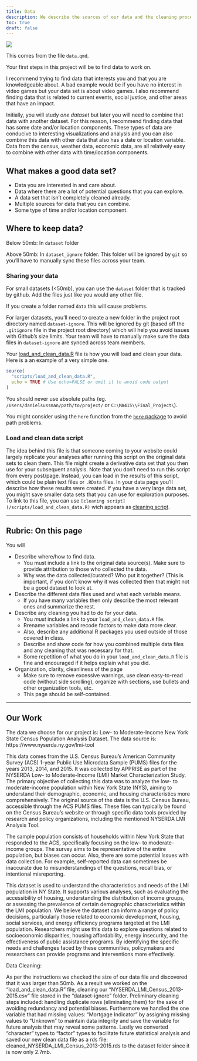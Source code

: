 ```yaml
---
title: Data
description: We describe the sources of our data and the cleaning process.
toc: true
draft: false
---
```


![](images/data-import-cheatsheet-thumbs.png)

This comes from the file `data.qmd`.

Your first steps in this project will be to find data to work on.

I recommend trying to find data that interests you and that you are knowledgeable about. A bad example would be if you have no interest in video games but your data set is about video games. I also recommend finding data that is related to current events, social justice, and other areas that have an impact.

Initially, you will study *one dataset* but later you will need to combine that data with another dataset. For this reason, I recommend finding data that has some date and/or location components. These types of data are conducive to interesting visualizations and analysis and you can also combine this data with other data that also has a date or location variable. Data from the census, weather data, economic data, are all relatively easy to combine with other data with time/location components.

## What makes a good data set?

-   Data you are interested in and care about.
-   Data where there are a lot of potential questions that you can explore.
-   A data set that isn't completely cleaned already.
-   Multiple sources for data that you can combine.
-   Some type of time and/or location component.

## Where to keep data?

Below 50mb: In `dataset` folder

Above 50mb: In `dataset_ignore` folder. This folder will be ignored by `git` so you'll have to manually sync these files across your team.

### Sharing your data

For small datasets (\<50mb), you can use the `dataset` folder that is tracked by github. Add the files just like you would any other file.

If you create a folder named `data` this will cause problems.

For larger datasets, you'll need to create a new folder in the project root directory named `dataset-ignore`. This will be ignored by git (based off the `.gitignore` file in the project root directory) which will help you avoid issues with Github's size limits. Your team will have to manually make sure the data files in `dataset-ignore` are synced across team members.

Your [load_and_clean_data.R](/scripts/load_and_clean_data.R) file is how you will load and clean your data. Here is a an example of a very simple one.

```r
source(
  "scripts/load_and_clean_data.R",
  echo = TRUE # Use echo=FALSE or omit it to avoid code output  
)
```

You should never use absolute paths (eg. `/Users/danielsussman/path/to/project/` or `C:\MA415\\Final_Project\`).

You might consider using the `here` function from the [`here` package](https://here.r-lib.org/articles/here.html) to avoid path problems.

### Load and clean data script

The idea behind this file is that someone coming to your website could largely replicate your analyses after running this script on the original data sets to clean them. This file might create a derivative data set that you then use for your subsequent analysis. Note that you don't need to run this script from every post/page. Instead, you can load in the results of this script, which could be plain text files or `.RData` files. In your data page you'll describe how these results were created. If you have a very large data set, you might save smaller data sets that you can use for exploration purposes. To link to this file, you can use `[cleaning script](/scripts/load_and_clean_data.R)` wich appears as [cleaning script](/scripts/load_and_clean_data.R).

------------------------------------------------------------------------

## Rubric: On this page

You will

-   Describe where/how to find data.
    -   You must include a link to the original data source(s). Make sure to provide attribution to those who collected the data.
    -   Why was the data collected/curated? Who put it together? (This is important, if you don't know why it was collected then that might not be a good dataset to look at.
-   Describe the different data files used and what each variable means.
    -   If you have many variables then only describe the most relevant ones and summarize the rest.
-   Describe any cleaning you had to do for your data.
    -   You *must* include a link to your `load_and_clean_data.R` file.
    -   Rrename variables and recode factors to make data more clear.
    -   Also, describe any additional R packages you used outside of those covered in class.
    -   Describe and show code for how you combined multiple data files and any cleaning that was necessary for that.
    -   Some repetition of what you do in your `load_and_clean_data.R` file is fine and encouraged if it helps explain what you did.
-   Organization, clarity, cleanliness of the page
    -   Make sure to remove excessive warnings, use clean easy-to-read code (without side scrolling), organize with sections, use bullets and other organization tools, etc.
    -   This page should be self-contained.

------------------------------------------------------------------------

## Our Work

The data we choose for our project is: Low- to Moderate-Income New York State Census Population Analysis Dataset. The data source is: https://www.nyserda.ny.gov/lmi-tool 

This data comes from the U.S. Census Bureau's American Community Survey (ACS) 1-year Public Use Microdata Sample (PUMS) files for the years 2013, 2014, and 2015. It was collected by APPRISE as part of the NYSERDA Low- to Moderate-Income (LMI) Market Characterization Study. The primary objective of collecting this data was to analyze the low- to moderate-income population within New York State (NYS), aiming to understand their demographic, economic, and housing characteristics more comprehensively. The original source of the data is the U.S. Census Bureau, accessible through the ACS PUMS files. These files can typically be found on the Census Bureau's website or through specific data tools provided by research and policy organizations, including the mentioned NYSERDA LMI Analysis Tool.

The sample population consists of households within New York State that responded to the ACS, specifically focusing on the low- to moderate-income groups. The survey aims to be representative of the entire population, but biases can occur. Also, there are some potential Issues with data collection. For example, self-reported data can sometimes be inaccurate due to misunderstandings of the questions, recall bias, or intentional misreporting. 

This dataset is used to understand the characteristics and needs of the LMI population in NY State. It supports various analyses, such as evaluating the accessibility of housing, understanding the distribution of income groups, or assessing the prevalence of certain demographic characteristics within the LMI population. We believe the dataset can inform a range of policy decisions, particularly those related to economic development, housing, social services, and energy efficiency programs targeted at the LMI population. Researchers might use this data to explore questions related to socioeconomic disparities, housing affordability, energy insecurity, and the effectiveness of public assistance programs. By identifying the specific needs and challenges faced by these communities, policymakers and researchers can provide programs and interventions more effectively.

Data Cleaning:

As per the instructions we checked the size of our data file and discovered that it was larger than 50mb. As a result we worked on the “load_and_clean_data.R” file, cleaning our “NYSERDA_LMI_Census_2013-2015.csv” file stored in the “dataset-ignore” folder. Preliminary cleaning steps included: handling duplicate rows (eliminating them) for the sake of avoiding redundancy and potential biases. Furthermore we handled the one variable that had missing values: “Mortgage Indicator” by assigning missing values to “Unknown” to maintain data integrity and save the variable for future analysis that may reveal some patterns. Lastly we converted "character" types to "factor" types to facilitate future statistical analysis and saved our new clean data file as a rds file: cleaned_NYSERDA_LMI_Census_2013-2015.rds to the dataset folder since it is now only 2.7mb. 
